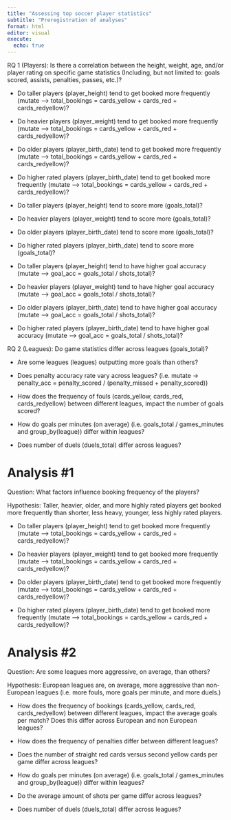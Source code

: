 ```yaml
---
title: "Assessing top soccer player statistics"
subtitle: "Preregistration of analyses"
format: html
editor: visual
execute:
  echo: true
---
```


RQ 1 (Players): Is there a correlation between the height, weight, age, and/or player rating on specific game statistics (Including, but not limited to: goals scored, assists, penalties, passes, etc.)?

-   Do taller players (player_height) tend to get booked more frequently (mutate --\> total_bookings = cards_yellow + cards_red + cards_redyellow)?

-   Do heavier players (player_weight) tend to get booked more frequently (mutate --\> total_bookings = cards_yellow + cards_red + cards_redyellow)?

-   Do older players (player_birth_date) tend to get booked more frequently (mutate --\> total_bookings = cards_yellow + cards_red + cards_redyellow)?

-   Do higher rated players (player_birth_date) tend to get booked more frequently (mutate --\> total_bookings = cards_yellow + cards_red + cards_redyellow)?

-   Do taller players (player_height) tend to score more (goals_total)?

-   Do heavier players (player_weight) tend to score more (goals_total)?

-   Do older players (player_birth_date) tend to score more (goals_total)?

-   Do higher rated players (player_birth_date) tend to score more (goals_total)?

-   Do taller players (player_height) tend to have higher goal accuracy (mutate --\> goal_acc = goals_total / shots_total)?

-   Do heavier players (player_weight) tend to have higher goal accuracy (mutate --\> goal_acc = goals_total / shots_total)?

-   Do older players (player_birth_date) tend to have higher goal accuracy (mutate --\> goal_acc = goals_total / shots_total)?

-   Do higher rated players (player_birth_date) tend to have higher goal accuracy (mutate --\> goal_acc = goals_total / shots_total)?

RQ 2 (Leagues): Do game statistics differ across leagues (goals_total)?

-   Are some leagues (leagues) outputting more goals than others?

-   Does penalty accuracy rate vary across leagues? (i.e. mutate -\> penalty_acc = penalty_scored / (penalty_missed + penalty_scored))

-   How does the frequency of fouls (cards_yellow, cards_red, cards_redyellow) between different leagues, impact the number of goals scored?

-   How do goals per minutes (on average) (i.e. goals_total / games_minutes and group_by(league)) differ within leagues?

-   Does number of duels (duels_total) differ across leagues?

# Analysis #1

Question: What factors influence booking frequency of the players?

Hypothesis: Taller, heavier, older, and more highly rated players get booked more frequently than shorter, less heavy, younger, less highly rated players.

-   Do taller players (player_height) tend to get booked more frequently (mutate --\> total_bookings = cards_yellow + cards_red + cards_redyellow)?

-   Do heavier players (player_weight) tend to get booked more frequently (mutate --\> total_bookings = cards_yellow + cards_red + cards_redyellow)?

-   Do older players (player_birth_date) tend to get booked more frequently (mutate --\> total_bookings = cards_yellow + cards_red + cards_redyellow)?

-   Do higher rated players (player_birth_date) tend to get booked more frequently (mutate --\> total_bookings = cards_yellow + cards_red + cards_redyellow)?

# Analysis #2

Question: Are some leagues more aggressive, on average, than others?

Hypothesis: European leagues are, on average, more aggressive than non-European leagues (i.e. more fouls, more goals per minute, and more duels.)

-   How does the frequency of bookings (cards_yellow, cards_red, cards_redyellow) between different leagues, impact the average goals per match? Does this differ across European and non European leagues?

-   How does the frequency of penalties differ between different leagues?

-   Does the number of straight red cards versus second yellow cards per game differ across leagues?

-   How do goals per minutes (on average) (i.e. goals_total / games_minutes and group_by(league)) differ within leagues?

-   Do the average amount of shots per game differ across leagues?

-   Does number of duels (duels_total) differ across leagues?
